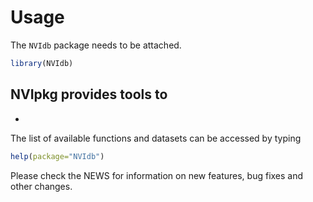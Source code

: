 # Usage

The `NVIdb` package needs to be attached.

``` r
library(NVIdb)
```

NVIpkg provides tools to 
- 
- 

The list of available functions and datasets can be accessed by typing

``` r
help(package="NVIdb")
```
Please check the NEWS for information on new features, bug fixes and other changes.


